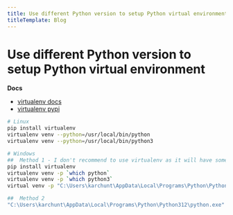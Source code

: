 ```yaml
---
title: Use different Python version to setup Python virtual environment
titleTemplate: Blog
---
```



# Use different Python version to setup Python virtual environment

**Docs**
- [virtualenv docs](https://virtualenv.pypa.io/en/latest/)
- [virtualenv pypi](https://pypi.org/project/virtualenv/)

```bash
# Linux
pip install virtualenv
virtualenv venv --python=/usr/local/bin/python
virtualenv venv --python=/usr/local/bin/python3

# Windows
##  Method 1 - I don't recommend to use virtualenv as it will have some missing files
pip install virtualenv
virtualenv venv -p `which python`
virtualenv venv -p `which python3`
virtual venv -p "C:\Users\karchunt\AppData\Local\Programs\Python\Python312\python.exe"

##  Method 2
"C:\Users\karchunt\AppData\Local\Programs\Python\Python312\python.exe" -m venv venv
```


<Comments />